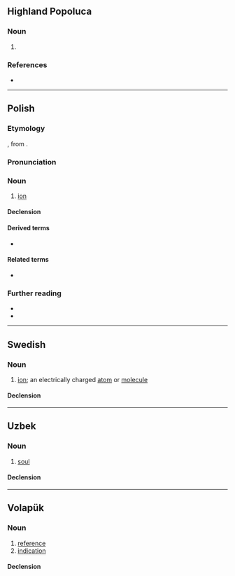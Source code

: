 {{also|Jon|jón|Jón|jòn|jön|-jon|Jon.}}
==Highland Popoluca==

===Noun===
{{head|poi|noun}}

# {{l|en|bird}}

===References===
* {{R:Elson & Gutiérrez 1999|page=78}}

----

==Polish==
{{wp|lang=pl}}

===Etymology===
{{bor+|pl|en|ion}}, from {{der|pl|grc|ἰόν}}.

===Pronunciation===
{{pl-p|a=Pl-jon.ogg}}

===Noun===
{{pl-noun|m-in}}

# [[ion]]

====Declension====
{{pl-decl-noun-m-in}}

====Derived terms====
* {{q|adjective}} {{l|pl|jonowy}}

====Related terms====
* {{q|noun}} {{l|pl|jonit}}

===Further reading===
* {{R:pl:WSJP}}
* {{R:pl:PWN}}

{{C|pl|Ions|Physical chemistry}}

----

==Swedish==

===Noun===
{{sv-noun|c}}

# {{lb|sv|chemistry}} [[ion]]; an electrically charged [[atom]] or [[molecule]]

====Declension====
{{sv-infl-noun-c-er}}

----

==Uzbek==

===Noun===
{{uz-noun}}

# [[soul]]

====Declension====
{{uz-decl-noun}}

----

==Volapük==

===Noun===
{{vo-noun}}

# [[reference]]
# [[indication]]

====Declension====
{{vo-decl-noun}}